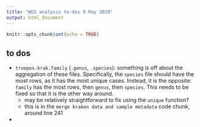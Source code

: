 ```yaml
---
title: "WGS analysis to-dos 9 May 2019"
output: html_document
---
```


```r
knitr::opts_chunk$set(echo = TRUE)
```

## to dos

* `truepos.krak.family` (`.genus`, `.species`): something is off about the aggregation of these files. Specifically, the `species` file should have the most rows, as it has the most unique cases. Instead, it is the opposite: `family` has the most rows, then `genus`, then `species`. This needs to be fixed so that it is the other way around.
    + may be relatively straightforward to fix using the `unique` function?
    + this is in the `merge kraken data and sample metadata` code chunk, around line 241
* 
